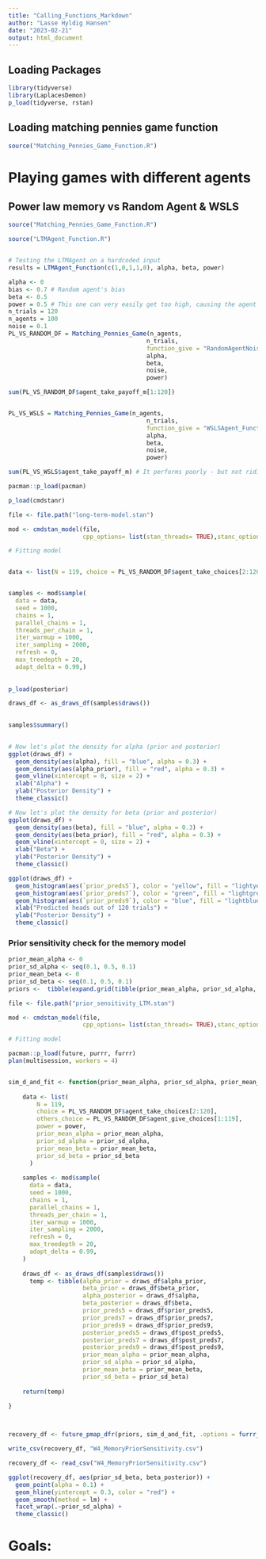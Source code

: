 ---
title: "Calling_Functions_Markdown"
author: "Lasse Hyldig Hansen"
date: "2023-02-21"
output: html_document
---

## Loading Packages


```{r}
library(tidyverse)
library(LaplacesDemon)
p_load(tidyverse, rstan)
```

## Loading matching pennies game function

```{r}
source("Matching_Pennies_Game_Function.R")

```

# Playing games with different agents

## Power law memory vs Random Agent & WSLS

```{r}

source("Matching_Pennies_Game_Function.R")

source("LTMAgent_Function.R")


# Testing the LTMAgent on a hardcoded input
results = LTMAgent_Function(c(1,0,1,1,0), alpha, beta, power)

alpha <- 0
bias <- 0.7 # Random agent's bias
beta <- 0.5
power = 0.5 # This one can very easily get too high, causing the agent to weigh recent memories far too much.
n_trials = 120
n_agents = 100
noise = 0.1
PL_VS_RANDOM_DF = Matching_Pennies_Game(n_agents, 
                                       n_trials, 
                                       function_give = "RandomAgentNoise_Function", 
                                       alpha,
                                       beta,       
                                       noise,
                                       power)

sum(PL_VS_RANDOM_DF$agent_take_payoff_m[1:120])


PL_VS_WSLS = Matching_Pennies_Game(n_agents, 
                                       n_trials, 
                                       function_give = "WSLSAgent_Function", 
                                       alpha,
                                       beta,       
                                       noise,
                                       power)

sum(PL_VS_WSLS$agent_take_payoff_m) # It performs poorly - but not ridiculously so. It's lagging behind.

```


```{r simple parameter recovery}
pacman::p_load(pacman)

p_load(cmdstanr)

file <- file.path("long-term-model.stan")

mod <- cmdstan_model(file,
                     cpp_options= list(stan_threads= TRUE),stanc_options= list("O1"))

# Fitting model


data <- list(N = 119, choice = PL_VS_RANDOM_DF$agent_take_choices[2:120], others_choice = PL_VS_RANDOM_DF$agent_give_choices[1:119], power = power)


samples <- mod$sample(
  data = data,
  seed = 1000,
  chains = 1,
  parallel_chains = 1,
  threads_per_chain = 1,
  iter_warmup = 1000,
  iter_sampling = 2000,
  refresh = 0,
  max_treedepth = 20,
  adapt_delta = 0.99,)
  
  
p_load(posterior)

draws_df <- as_draws_df(samples$draws())

    
samples$summary()
  

```

```{r}
# Now let's plot the density for alpha (prior and posterior)
ggplot(draws_df) +
  geom_density(aes(alpha), fill = "blue", alpha = 0.3) +
  geom_density(aes(alpha_prior), fill = "red", alpha = 0.3) +
  geom_vline(xintercept = 0, size = 2) +
  xlab("Alpha") +
  ylab("Posterior Density") +
  theme_classic()
```

```{r}
# Now let's plot the density for beta (prior and posterior)
ggplot(draws_df) +
  geom_density(aes(beta), fill = "blue", alpha = 0.3) +
  geom_density(aes(beta_prior), fill = "red", alpha = 0.3) +
  geom_vline(xintercept = 0, size = 2) +
  xlab("Beta") +
  ylab("Posterior Density") +
  theme_classic()
```

```{r}
ggplot(draws_df) +
  geom_histogram(aes(`prior_preds5`), color = "yellow", fill = "lightyellow", alpha = 0.2) +
  geom_histogram(aes(`prior_preds7`), color = "green", fill = "lightgreen", alpha = 0.2) +
  geom_histogram(aes(`prior_preds9`), color = "blue", fill = "lightblue", alpha = 0.2) +
  xlab("Predicted heads out of 120 trials") +
  ylab("Posterior Density") +
  theme_classic()


```

### Prior sensitivity check for the memory model
```{r}

prior_mean_alpha <- 0
prior_sd_alpha <- seq(0.1, 0.5, 0.1)
prior_mean_beta <- 0
prior_sd_beta <- seq(0.1, 0.5, 0.1)
priors <-  tibble(expand.grid(tibble(prior_mean_alpha, prior_sd_alpha, prior_mean_beta, prior_sd_beta)))
```

```{r}
file <- file.path("prior_sensitivity_LTM.stan")

mod <- cmdstan_model(file,
                     cpp_options= list(stan_threads= TRUE),stanc_options= list("O1"))

# Fitting model

pacman::p_load(future, purrr, furrr)
plan(multisession, workers = 4)


sim_d_and_fit <- function(prior_mean_alpha, prior_sd_alpha, prior_mean_beta, prior_sd_beta) {
  
    data <- list(
        N = 119, 
        choice = PL_VS_RANDOM_DF$agent_take_choices[2:120], 
        others_choice = PL_VS_RANDOM_DF$agent_give_choices[1:119], 
        power = power,
        prior_mean_alpha = prior_mean_alpha,
        prior_sd_alpha = prior_sd_alpha,
        prior_mean_beta = prior_mean_beta,
        prior_sd_beta = prior_sd_beta
      )
    
    samples <- mod$sample(
      data = data,
      seed = 1000,
      chains = 1,
      parallel_chains = 1,
      threads_per_chain = 1,
      iter_warmup = 1000,
      iter_sampling = 2000,
      refresh = 0,
      max_treedepth = 20,
      adapt_delta = 0.99,
    )
    
    draws_df <- as_draws_df(samples$draws()) 
      temp <- tibble(alpha_prior = draws_df$alpha_prior, 
                     beta_prior = draws_df$beta_prior, 
                     alpha_posterior = draws_df$alpha, 
                     beta_posterior = draws_df$beta, 
                     prior_preds5 = draws_df$prior_preds5, 
                     prior_preds7 = draws_df$prior_preds7, 
                     prior_preds9 = draws_df$prior_preds9, 
                     posterior_preds5 = draws_df$post_preds5,
                     posterior_preds7 = draws_df$post_preds7,
                     posterior_preds9 = draws_df$post_preds9, 
                     prior_mean_alpha = prior_mean_alpha,
                     prior_sd_alpha = prior_sd_alpha, 
                     prior_mean_beta = prior_mean_beta,
                     prior_sd_beta = prior_sd_beta)
    
    return(temp)
  
}



recovery_df <- future_pmap_dfr(priors, sim_d_and_fit, .options = furrr_options(seed = TRUE))

write_csv(recovery_df, "W4_MemoryPriorSensitivity.csv")


```


```{r}
recovery_df <- read_csv("W4_MemoryPriorSensitivity.csv")
```

```{r}
ggplot(recovery_df, aes(prior_sd_beta, beta_posterior)) +
  geom_point(alpha = 0.1) +
  geom_hline(yintercept = 0.3, color = "red") +
  geom_smooth(method = lm) +
  facet_wrap(.~prior_sd_alpha) +
  theme_classic()
```


# Goals: